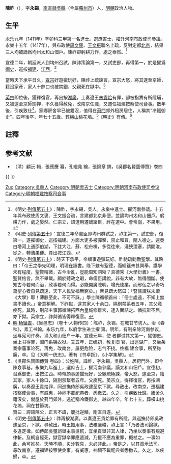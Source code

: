 {{Otheruses|陳祚}}
{{明清人物信息框
| 姓名 = 陳祚
| 原名 =
| 圖片名稱= Chen Zuo.png
| 圖片大小 = 200px
| 圖片說明 = 清《吳郡名賢圖傳贊》卷四載《陳僉事像》
| 最高職務 = 福建按察使司僉事
| 國家 = 大明
| 爵位 =
| 籍貫 = [[南直隸|南直隸]][[吳縣|吳縣]]
| 族裔 = 漢族
| 旗籍 = 
| 字號 = 字永錫
| 諡號 = 
| 出生日期 = 生年不詳
| 出生地點 = [[南直隸|南直隸]][[吳縣|吳縣]]
| 逝世日期 = 卒年不詳
| 逝世地點 = [[南直隸|南直隸]][[吳縣|吳縣]]
| 墓葬 =
| 配偶 =
| 親屬 =
| 出身 = 
* 永樂九年辛卯科同進士出身
| 經歷 = 
| 著作 = 
}}
'''陳祚'''（{{bd|？||？|catIdx=Chen陳}}），字'''永錫'''，[[南直隸|南直隸]][[吳縣|吳縣]]（今屬[[蘇州市|蘇州市]]）人，[[明朝|明朝]]政治人物。

== 生平 ==
[[永乐|永乐]]九年（1411年）辛卯科三甲第一名進士。選庶吉士，擢升河南布政使司參議。永樂十五年（1417年），與布政使[[周文褒|周文褒]]、[[王文振|王文振]]聯名上疏，反對定都[[北京|北京]]，結果三人均被謫爲均州太和山佃戶。陳祚卻躬耕力作，處之泰然。<ref>《明史·[[s:明史/卷162|列傳第五十]]》：陳祚，字永錫，吳人。永樂中進士。擢河南參議。十五年與布政使周文褒、王文振合疏，言建都北京非便，並謫均州太和山佃戶。躬耕力作，處之晏然。仁宗立，詔選用遷謫諸臣，祚在選中。會帝崩，不果用。</ref>

宣德二年，朝廷派人到均州召試，陳祚策論第一，又試吏部，再得第一，於是擢爲[[御史|御史]]，巡按[[福建|福建]]、[[江西|江西]]。<ref>《明史·[[s:明史/卷162|列傳第五十]]》：宣德二年命憲臣即均州群試之，祚策第一。試吏部，復第一。遂擢御史，巡按福建。方面大吏多被彈擊，禁止和買，閩人德之。還奏白塔河上通邵伯湖，下註大江，蘇、松舟楫，多從往來，淺狹湮塞，請開浚。從之，轉漕果便。尋出按江西。</ref>

當時天下承平日久，[[明宣宗|宣宗]]好遊獵玩好，陳祚上疏諫言，宣宗大怒，將其逮至京師，籍沒家産，家人十餘口也被禁錮，父親死在獄中。<ref>《明史·[[s:明史/卷162|列傳第五十]]》：時天下承平，帝頗事遊獵玩好。祚馳疏勸勤聖學。其略曰：「帝王之學先明理，明理在讀書。陛下雖有聖德，而經筵未甚興舉，講學未有程度，聖賢精微，古今治亂，豈能周知洞晰？真德秀《大學衍義》一書，聖賢格言，無不畢載。願於聽政之暇，命儒臣講說，非有大故，無得間斷。使知古今若何而治，政事若何而得。必能開廣聰明，增光德業。而邪佞之以奇巧蕩聖心者自見疏遠，天下人民受福無窮矣。」帝見疏大怒曰：「豎儒謂朕未讀《大學》耶！薄朕至此，不可不誅。」學士陳循頓首曰：「俗士處遠，不知上無書不讀也。」帝意稍解。下祚獄，逮其家人十余口，隔別禁系者五年，其父竟瘐死。其時，刑部主事郭循諫拓西內皇城修離宮，逮入面詰之。循抗辯不屈，亦下獄。英宗立，祚與循皆得釋復官。</ref>

[[明英宗|英宗]]即位後，獲釋復官，再出按[[湖廣|湖廣]]，上奏遼王[[朱貴烚|朱貴烚]]有罪，卻被指責有所隱瞞，又被逮至京師關押，不久獲得赦免，改南京任職，又遷任福建按察使司僉事。數年後，引疾致仕<ref>[[明|明]]·[[杨循吉|杨循吉]]，《吴邑志》（卷十·人物传四）：陈祚，永锡，在城甘节坊人。治《春秋》，素工书翰。永乐九年，以府学生进士擢 第。明年，有制亲除河南参议，坐与宪司许奏，谪太和山佃户十年。宣德元年，使 者群试其文第一，擢御史。坐上书得罪，阖门系锦衣狱。又五年，正统初，赦复旧 官，出巡湖广，又坐条奏宗藩事论死，再免，改南台。屡更危险，志气不挠。终福 建佥事，所至称廉，卒。见《大明一统志》。著有《书卓跃》、《小学集解》。</ref>。家鄉房舍早已被籍沒，值得在[[葑門|葑門]]郊外租房居住，人稱其“冷鐵御史”。四年後卒，年七十五歲。葬[[橫山_(陝西)|橫山]]桃花塢。<ref>《吳郡名賢圖傳贊·卷四》：公姓陳，諱祚，字永錫，吳縣人。居葑門外，即今陳僉事巷。永樂九年進士，選庶吉士，擢河南參議，謫太和山佃戶。宣德初，召爲御史，出按江西。時帝頗事遊獵玩好，公馳疏極諫，帝大怒，逮至京，籍其家，家人十餘口，隔別禁繋者五年。父庾死。英宗立，得釋復官，再按湖廣，以奏遼王貴烚罪，同巡撫侍郎吳政逮至京下獄。尋赦出，改南京，遷福建按察使僉事，有威惠，神祠不載祀典者，悉撤去。久之，引疾致仕歸。廬舍久籍沒矣，僦屋於葑門郊外，遠近稱冷鐵御史。越四年卒，年七十五，葬橫山桃花塢，祠在甘節坊。<br>贊曰：諤諤陳公，正言不諱，屢批逆鱗，剛直自遂。</ref>《明史》有傳。<ref>《明史·[[s:明史/卷162|列傳第五十]]》：祚再按湖廣。以奏遼王貴烚罪有所隱，與巡撫侍郎吳政逮至京，下獄。尋赦出。時王振用事，法務嚴峻，祚上言：「乃者法司論獄，多違定律。如侍郎吳璽誤舉主事吳軏，宜坐貢舉非其人律，乃坐以奏事有規避律斬。及軏自經死，獄官獄卒罪應遞減，乃援不應為重罪，概杖之。一事如此，余可推矣。天時不順，災沴數見，未必非此。」帝是之，以其章示法司。尋改南京，遷福建按察使僉事。有威惠，神祠不載祀典者悉撤去。久之，以疾歸，卒。</ref>

== 註釋 ==
{{reflist}}

== 参考文献 ==
*（清）顧沅 輯，張應麐 纂，孔繼堯 繪，張錦章 鐫，《吳郡名賢圖傳贊》卷四

{{-}}
{{永樂九年辛卯科殿試金榜}}

{{Authority control}}
{{DEFAULTSORT:Chen陳}}
[[Category:陳姓|Zuo]]
[[Category:吳縣人|Category:吳縣人]]
[[Category:明朝庶吉士|Category:明朝庶吉士]]
[[Category:明朝河南布政使司参议|Category:明朝河南布政使司参议]]
[[Category:明朝福建按察司僉事|Category:明朝福建按察司僉事]]